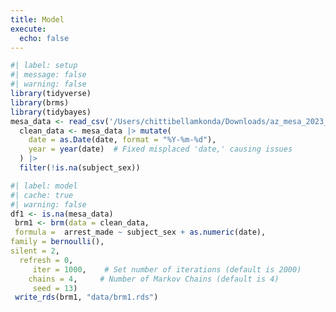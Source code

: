 ```yaml
--- 
title: Model
execute: 
  echo: false
---  
```

```r
#| label: setup 
#| message: false 
#| warning: false
library(tidyverse) 
library(brms) 
library(tidybayes)
mesa_data <- read_csv('/Users/chittibellamkonda/Downloads/az_mesa_2023_01_26.csv')
  clean_data <- mesa_data |> mutate(
    date = as.Date(date, format = "%Y-%m-%d"), 
    year = year(date)  # Fixed misplaced 'date,' causing issues
  ) |>
  filter(!is.na(subject_sex))
```

```r
#| label: model 
#| cache: true 
#| warning: false
df1 <- is.na(mesa_data)
 brm1 <- brm(data = clean_data, 
 formula =  arrest_made ~ subject_sex + as.numeric(date),
family = bernoulli(),
silent = 2,
  refresh = 0,
     iter = 1000,    # Set number of iterations (default is 2000)
    chains = 4,     # Number of Markov Chains (default is 4)
     seed = 13)
 write_rds(brm1, "data/brm1.rds")
```


